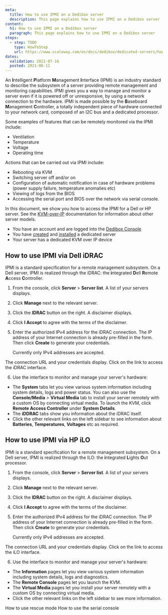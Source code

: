 ```yaml
---
meta:
  title: How to use IPMI on a Dedibox server
  description: This page explains how to use IPMI on a Dedibox server
content:
  h1: How to use IPMI on a Dedibox server
  paragraph: This page explains how to use IPMI on a Dedibox server
steps:
  - step: TODO
    type: HowToStep
    url: https://www.scaleway.com/en/docs/dedibox/dedicated-servers/how-to/use-ipmi
dates:
  validation: 2021-07-16
  posted: 2021-06-11
---
```


An **I**ntelligent **P**latform **M**anagement **I**nterface (IPMI) is an industry standard to describe the subsystem of a server providing remote management and monitoring capabilities. IPMI gives you a way to manage and monitor a server even if it is powered off or unresponsive, by using a network connection to the hardware. IPMI is made possible by the **B**aseboard **M**anagement **C**ontroller, a totally independent piece of hardware connected to your network card, composed of an I2C bus and a dedicated processor.

Some examples of features that can be remotely monitored via the IPMI include:

  - Ventilation
  - Temperature
  - Voltage
  - Operating time

Actions that can be carried out via IPMI include:

  - Rebooting via KVM 
  - Switching server off and/or on
  - Configuration of automatic notification in case of hardware problems (power supply failure, temperature anomalies etc)
  - Viewing of logs from the BIOS
  - Accessing the serial port and BIOS over the network via serial console.

In this document, we show you how to access the IPMI for a Dell or HP server. See the [KVM-over-IP](/dedibox/kvm-over-ip/) documentation for information about other server models.

<Message type="requirement">

  - You have an account and are logged into the [Dedibox Console](https://console.online.net)
  - You have [created](/dedibox/dedicated-servers/how-to/order-a-server) and [installed](/dedibox/dedicated-servers/how-to/install-a-server) a dedicated server
  - Your server has a dedicated KVM over IP device

</Message>

## How to use IPMI via Dell iDRAC

IPMI is a standard specification for a remote management subsystem. On a Dell server, IPMI is realized through the iDRAC: the **i**ntegrated **D**ell **R**emote **A**ccess **C**ontroller.

1. From the console, click **Server** > **Server list**. A list of your servers displays.

2. Click **Manage** next to the relevant server.

3. Click the **IDRAC** button on the right. A disclaimer displays.

4. Click **I Accept** to agree with the terms of the disclaimer.

5. Enter the authorized IPv4 address for the iDRAC connection. The IP address of your Internet connection is already pre-filled in the form. Then click **Create** to generate your credentials.

    <Message type="note">

    Currently only IPv4 addresses are accepted.

    </Message>

  The connection URL and your credentials display. Click on the link to access the iDRAC interface.

  <Lightbox src="scaleway-idrac.png" alt="" />

6. Use the interface to monitor and manage your server's hardware:
  - The **System** tabs let you view various system information including system details, logs and power status. You can also use the **Console/Media** > **Virtual Media** tab to install your server remotely with a custom OS by connecting virtual media. To launch the KVM, click **Remote Access Controller** under **System Details**.
  - The **iDDRAC** tabs show you information about the iDRAC itself.
  - Click the other relevant links on the left sidebar to see information about **Batteries**, **Temperatures**, **Voltages** etc as required.

## How to use IPMI via HP iLO

IPMI is a standard specification for a remote management subsystem. On a Dell server, IPMI is realized through the ILO: the **i**ntegrated **L**ights **O**ut processor.

1. From the console, click **Server** > **Server list**. A list of your servers displays.

2. Click **Manage** next to the relevant server.

3. Click the **IDRAC** button on the right. A disclaimer displays.

4. Click **I Accept** to agree with the terms of the disclaimer.

5. Enter the authorized IPv4 address for the iDRAC connection. The IP address of your Internet connection is already pre-filled in the form. Then click **Create** to generate your credentials.

    <Message type="note">

    Currently only IPv4 addresses are accepted.

    </Message>

  The connection URL and your credentials display. Click on the link to access the iLO interface.

  <Lightbox src="scaleway-ilo.png" alt="" />

6. Use the interface to monitor and manage your server's hardware:
  - The **Information** pages let you view various system information including system details, logs and diagnostics.
  - The **Remote Console** pages let you launch the KVM.
  - The **Virtual Media** pages let you install your server remotely with a custom OS by connecting virtual media.
  - Click the other relevant links on the left sidebar to see more information.

<Navigation title="See Also">
  <PreviousButton to="/dedibox/dedicated-servers/how-to/use-rescue-mode/">How to use rescue mode</PreviousButton>
  <NextButton to="/dedibox/dedicated-servers/how-to/use-serial-console/">How to use the serial console</NextButton>
</Navigation>
